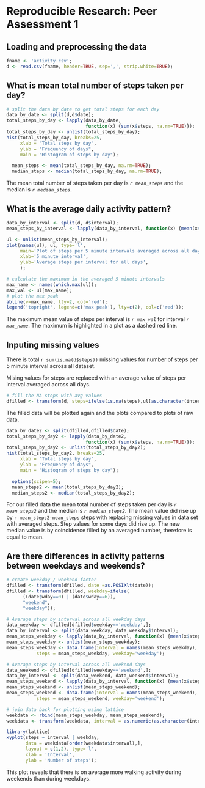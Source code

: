 # Reproducible Research: Peer Assessment 1


## Loading and preprocessing the data
```r
fname <- 'activity.csv';
d <- read.csv(fname, header=TRUE, sep=',', strip.white=TRUE);
```

## What is mean total number of steps taken per day?

```r
# split the data by date to get total steps for each day
data_by_date <- split(d,d$date);
total_steps_by_day <- lapply(data_by_date,
                             function(x) {sum(x$steps, na.rm=TRUE)});
total_steps_by_day <- unlist(total_steps_by_day);
hist(total_steps_by_day, breaks=25,
     xlab = "Total steps by day",
     ylab = "Frequency of days",
     main = "Histogram of steps by day");
```

```r
  mean_steps <- mean(total_steps_by_day, na.rm=TRUE);
  median_steps <- median(total_steps_by_day, na.rm=TRUE);
```
The mean total number of steps taken per day is *`r mean_steps`* and the median is *`r median_steps`*.


## What is the average daily activity pattern?

```r
data_by_interval <- split(d, d$interval);
mean_steps_by_interval <- lapply(data_by_interval, function(x) {mean(x$steps,na.rm=TRUE)} );

ul <- unlist(mean_steps_by_interval);
plot(names(ul), ul, type='l',
     main='Plot of steps per 5 minute intervals averaged across all days',
     xlab='5 minute interval', 
     ylab='Average steps per interval for all days',
     );

# calculate the maximum in the averaged 5 minute intervals
max_name <- names(which.max(ul));
max_val <- ul[max_name];
# plot the max peak
abline(v=max_name, lty=2, col='red');
legend('topright', legend=c('max peak'), lty=c(2), col=c('red'));
```

The maximum mean value of steps per interval is *`r max_val`* for interval *`r max_name`*. The maximum is highlighted in a plot as a dashed red line.


## Inputing missing values

There is total `r sum(is.na(d$steps))` missing values for number of steps per 5 minute interval across all dataset.

Mising values for steps are replaced with an average value of steps per interval averaged across all days.

``` r
# fill the NA steps with avg values
dfilled <- transform(d, steps=ifelse(is.na(steps),ul[as.character(interval)],steps));

```

The filled data will be plotted again and the plots compared to plots of raw data.

```r
data_by_date2 <- split(dfilled,dfilled$date);
total_steps_by_day2 <- lapply(data_by_date2,
                             function(x) {sum(x$steps, na.rm=TRUE)});
total_steps_by_day2 <- unlist(total_steps_by_day2);
hist(total_steps_by_day2, breaks=25,
     xlab = "Total steps by day",
     ylab = "Frequency of days",
     main = "Histogram of steps by day");
```

```r
  options(scipen=5);
  mean_steps2 <- mean(total_steps_by_day2);
  median_steps2 <- median(total_steps_by_day2);
```

For our filled data the mean total number of steps taken per day is *`r mean_steps2`* and the median is *`r median_steps2`*. The mean value did rise up by `r mean_steps2-mean_steps` steps with replacing missing values in data set with averaged steps. Step values for some days did rise up. The new median value is by coincidence filled by an averaged number, therefore is equal to mean.

## Are there differences in activity patterns between weekdays and weekends?

```r
# create weekday / weekend factor
dfilled <- transform(dfilled, date =as.POSIXlt(date));
dfilled <- transform(dfilled, weekday=ifelse(
      ((date$wday==0) | (date$wday==6)),
      "weekend",
      "weekday"));

# Average steps by interval across all weekday days
data_weekday <- dfilled[dfilled$weekday=='weekday',];
data_by_interval <- split(data_weekday, data_weekday$interval);
mean_steps_weekday <- lapply(data_by_interval, function(x) {mean(x$steps,na.rm=TRUE)} );
mean_steps_weekday <- unlist(mean_steps_weekday);
mean_steps_weekday <- data.frame(interval = names(mean_steps_weekday),
           steps = mean_steps_weekday, weekday='weekday');

# Average steps by interval across all weekend days
data_weekend <- dfilled[dfilled$weekday=='weekend',];
data_by_interval <- split(data_weekend, data_weekend$interval);
mean_steps_weekend <- lapply(data_by_interval, function(x) {mean(x$steps,na.rm=TRUE)} );
mean_steps_weekend <- unlist(mean_steps_weekend);
mean_steps_weekend <- data.frame(interval = names(mean_steps_weekend),
           steps = mean_steps_weekend, weekday='weekend');

# join data back for plotting using lattice
weekdata <- rbind(mean_steps_weekday, mean_steps_weekend);
weekdata <- transform(weekdata, interval = as.numeric(as.character(interval)));

library(lattice)
xyplot(steps ~ interval | weekday,
       data = weekdata[order(weekdata$interval),],
       layout = c(1,2), type='l',
       xlab = 'Interval',
       ylab = 'Number of steps');
```

This plot reveals that there is on average more walking activity during weekends than during weekdays.
